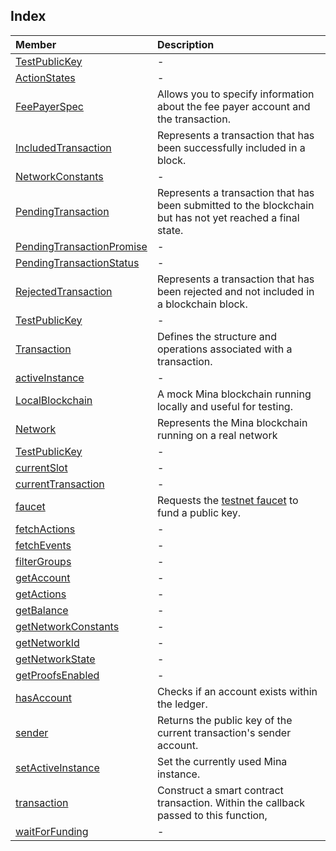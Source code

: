 ## Index

| Member | Description |
| :------ | :------ |
| [TestPublicKey](namespaces/TestPublicKey/README.mdx) | - |
| [ActionStates](type-aliases/ActionStates.mdx) | - |
| [FeePayerSpec](type-aliases/FeePayerSpec.mdx) | Allows you to specify information about the fee payer account and the transaction. |
| [IncludedTransaction](type-aliases/IncludedTransaction.mdx) | Represents a transaction that has been successfully included in a block. |
| [NetworkConstants](type-aliases/NetworkConstants.mdx) | - |
| [PendingTransaction](type-aliases/PendingTransaction.mdx) | Represents a transaction that has been submitted to the blockchain but has not yet reached a final state. |
| [PendingTransactionPromise](type-aliases/PendingTransactionPromise.mdx) | - |
| [PendingTransactionStatus](type-aliases/PendingTransactionStatus.mdx) | - |
| [RejectedTransaction](type-aliases/RejectedTransaction.mdx) | Represents a transaction that has been rejected and not included in a blockchain block. |
| [TestPublicKey](type-aliases/TestPublicKey.mdx) | - |
| [Transaction](type-aliases/Transaction.mdx) | Defines the structure and operations associated with a transaction. |
| [activeInstance](variables/activeInstance.mdx) | - |
| [LocalBlockchain](functions/LocalBlockchain.mdx) | A mock Mina blockchain running locally and useful for testing. |
| [Network](functions/Network.mdx) | Represents the Mina blockchain running on a real network |
| [TestPublicKey](functions/TestPublicKey.mdx) | - |
| [currentSlot](functions/currentSlot.mdx) | - |
| [currentTransaction](functions/currentTransaction.mdx) | - |
| [faucet](functions/faucet.mdx) | Requests the [testnet faucet](https://faucet.minaprotocol.com/api/v1/faucet) to fund a public key. |
| [fetchActions](functions/fetchActions.mdx) | - |
| [fetchEvents](functions/fetchEvents.mdx) | - |
| [filterGroups](functions/filterGroups.mdx) | - |
| [getAccount](functions/getAccount.mdx) | - |
| [getActions](functions/getActions.mdx) | - |
| [getBalance](functions/getBalance.mdx) | - |
| [getNetworkConstants](functions/getNetworkConstants.mdx) | - |
| [getNetworkId](functions/getNetworkId.mdx) | - |
| [getNetworkState](functions/getNetworkState.mdx) | - |
| [getProofsEnabled](functions/getProofsEnabled.mdx) | - |
| [hasAccount](functions/hasAccount.mdx) | Checks if an account exists within the ledger. |
| [sender](functions/sender.mdx) | Returns the public key of the current transaction's sender account. |
| [setActiveInstance](functions/setActiveInstance.mdx) | Set the currently used Mina instance. |
| [transaction](functions/transaction.mdx) | Construct a smart contract transaction. Within the callback passed to this function, |
| [waitForFunding](functions/waitForFunding.mdx) | - |
